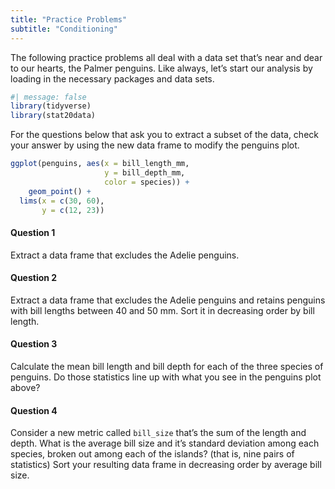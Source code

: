 ```yaml
---
title: "Practice Problems"
subtitle: "Conditioning"
---
```


The following practice problems all deal with a data set that's near and dear to our hearts, the Palmer penguins. Like always, let's start our analysis by loading in the necessary packages and data sets.

```r
#| message: false
library(tidyverse)
library(stat20data)
```

For the questions below that ask you to extract a subset of the data, check your answer by using the new data frame to modify the penguins plot.

```r
ggplot(penguins, aes(x = bill_length_mm,
                     y = bill_depth_mm,
                     color = species)) +
    geom_point() +
  lims(x = c(30, 60),
       y = c(12, 23))
```


#### Question 1

Extract a data frame that excludes the Adelie penguins.


#### Question 2

Extract a data frame that excludes the Adelie penguins and retains penguins with bill lengths between 40 and 50 mm. Sort it in decreasing order by bill length.


#### Question 3

Calculate the mean bill length and bill depth for each of the three species of penguins. Do those statistics line up with what you see in the penguins plot above?


#### Question 4

Consider a new metric called `bill_size` that's the sum of the length and depth. What is the average bill size and it's standard deviation among each species, broken out among each of the islands? (that is, nine pairs of statistics) Sort your resulting data frame in decreasing order by average bill size.

